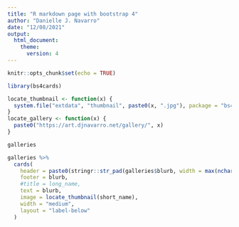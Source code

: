 ```yaml
---
title: "R markdown page with bootstrap 4"
author: "Danielle J. Navarro"
date: "12/08/2021"
output: 
  html_document:
    theme:
      version: 4
---
```



```r
knitr::opts_chunk$set(echo = TRUE)
```

```r
library(bs4cards)

locate_thumbnail <- function(x) {
  system.file("extdata", "thumbnail", paste0(x, ".jpg"), package = "bs4cards")
} 
locate_gallery <- function(x) {
  paste0("https://art.djnavarro.net/gallery/", x)
}

galleries
```


```r
galleries %>% 
  cards(
    header = paste0(stringr::str_pad(galleries$blurb, width = max(nchar(galleries$blurb)), pad=" ", side = "right"), knitr::raw_html("&nbsp;")),
    footer = blurb,
    #title = long_name,
    text = blurb,
    image = locate_thumbnail(short_name),
    width = "medium",
    layout = "label-below"
  )
```

